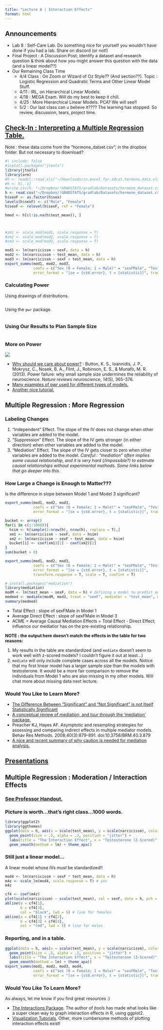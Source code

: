 ```yaml
---
title: "Lecture 8 | Interaction Effects"
format: html
---
```


## Announcements

-   Lab 8 : Self-Care Lab. Do something nice for yourself you wouldn't have done if you had a lab. Share on discord (or not!)
-   Final Project : A Discussion Post; identify a dataset and research question & think about how you might answer this question with the data (and a linear model??)
-   Our Remaining Class Time
    -   4/4 Class : On Zoom or Wizard of Oz Style?? (And section??). Topic : Logistic Regression and Quadratic Terms and Other Linear Model Stuff.
    -   4/11 : IRL, on Hierarchical Linear Models.
    -   4/18 : MEGA Exam. Will do my best to keep it chill.
    -   4/25 : More Hierarchical Linear Models. PCA? We will see!!
    -   5/2 : Our last class can u believe it???? The learning has stopped. So review, discussion, tears, project time.

## [Check-In : Interpreting a Multiple Regression Table.](https://docs.google.com/forms/d/e/1FAIpQLSdEZdIHsPohB1U3iVcp_PrlGPjXPDr-UyozAlHAbw6n2YlS4w/viewform?usp=header)

Note : these data come from the "hormone_datset.csv"; in the dropbox folder. But not necessary to download?

```r
#| include: false
#install.packages("jtools")
library(jtools)
library(arm)
#h <- readxl::read_xls("~/Downloads/in.excel.for.adcat.hormone.data.xls")
#h <- h[,-1]
#write.csv(h, "~/Dropbox/!GRADSTATS/gradlab/Datasets/hormone_dataset.csv", row.names = F)
h <- read.csv("~/Dropbox/!GRADSTATS/gradlab/Datasets/hormone_dataset.csv")
h$sexF <- as.factor(h$sex)
levels(h$sexF) <- c("Male", "Female")
h$sexF <- relevel(h$sexF, ref = "Female")

hmod <- h[c(!is.na(h$test_mean)), ]



#zm1 <- scale_mod(mod1, scale.response = T)
#zm2 <- scale_mod(mod2, scale.response = T)
#zm3 <- scale_mod(mod3, scale.response = T)
```


```r
mod1 <- lm(narcicissm ~ sexF, data = h)
mod2 <- lm(narcicissm ~ test_mean, data = h)
mod3 <- lm(narcicissm ~ sexF + test_mean, data = h)
export_summs(mod1, mod2, mod3, 
             coefs = c("Sex (0 = Female; 1 = Male)" = "sexFMale", "Testosterone" = "test_mean"),
             error_format = "[se = {std.error}, t = {statistic}]", transform.response = T, scale = T, confint = T)
```

### Calculating Power

Using drawings of distributions.

```r

```

Using the `pwr` package.

```r

```

### Using Our Results to Plan Sample Size

```r

```

### More on Power

:::column-margin
![](images/clipboard-2486903501.png)
:::
-   [Why should we care about power?](https://www.nature.com/articles/nrn3475.pdf) : Button, K. S., Ioannidis, J. P., Mokrysz, C., Nosek, B. A., Flint, J., Robinson, E. S., & Munafò, M. R. (2013). Power failure: why small sample size undermines the reliability of neuroscience. *Nature reviews neuroscience*, *14*(5), 365-376.
-   [Many examples of pwr used for different types of models.](https://cran.r-project.org/web/packages/pwrss/vignettes/examples.html)
-   [Another nice tutorial.](https://rpubs.com/mbounthavong/sample_size_power_analysis_R)

## Multiple Regression : More Regression

### Labeling Changes

1.  "Independent" Effect. The slope of the IV does not change when other variables are added to the model.
2.  "Suppression" Effect. The slope of the IV gets stronger (in either direction) when other variables are added to the model.
3.  "Mediation" Effect. The slope of the IV gets closer to zero when other variables are added to the model. *Careful : "mediation" often implies some causal relationship, and it is very hard (/impossible?) to estimate causal relationships without experimental methods. Some links below that go deeper into this.*

### How Large a Change is Enough to Matter???

Is the difference in slope between Model 1 and Model 3 significant?

```r
export_summs(mod1, mod2, mod3, 
             coefs = c("Sex (0 = Female; 1 = Male)" = "sexFMale", "Testosterone" = "test_mean"),
             error_format = "[se = {std.error}, t = {statistic}]", transform.response = T, scale = T, confint = T)
```

```r
bucket <- array()
for(i in c(1:1000)){
  hsim <- h[sample(1:nrow(h), nrow(h), replace = T),]
  xm1 <- lm(narcicissm ~ sexF, data = hsim)
  xm2 <- lm(narcicissm ~ sexF + test_mean, data = hsim)
  bucket[i] <- coef(xm1)[2] - coef(xm2)[2]
}
sum(bucket > 0)
```

```r
export_summs(mod1, mod2, mod3,
             coefs = c("Sex (0 = Female; 1 = Male)" = "sexFMale", "Testosterone" = "test_mean"),
             error_format = "[se = {std.error}, t = {statistic}]", 
             transform.response = T, scale = T, confint = T)
```

```r
# install.packages("mediation")
library(mediation)
modM <- lm(test_mean ~ sexF, data = h) # defining a model to predict our mediator (testosterone) from the IV (sex)
medmod <- mediate(modM, mod3, treat = "sexF", mediator = "test_mean", dropobs = "TRUE", boot = TRUE, sims = 1000)
summary(medmod)
```

-   Total Effect : slope of sexFMale in Model 1
-   Average Direct Effect : slope of sexFMale in Model 3
-   ACME = Average Causal Mediation Effects = Total Effect - Direct Effect; influence our mediatior has on the pre-existing relationship.

**NOTE : the output here doesn't match the effects in the table for two reasons:**

1.  My results in the table are standardized (and `mediate` doesn't seem to work well with z-scored models? I couldn't figure it out at least...)
2.  `mediate` will only include complete cases across all the models. Notice that my first linear model has a larger sample size than the models with testosterone. It would be a more fair comparison to remove the individuals from Model 1 who are also missing in my other models. Will chat more about missing data next lecture.

### Would You Like to Learn More?

-   [The Difference Between “Significant” and “Not Significant” is not Itself Statistically Significant](https://sites.stat.columbia.edu/gelman/research/published/signif4.pdf)
-   [A conceptual review of mediation, and tour through the 'mediation' package.](https://library.virginia.edu/data/articles/introduction-to-mediation-analysis)
-   Preacher KJ, Hayes AF. Asymptotic and resampling strategies for assessing and comparing indirect effects in multiple mediator models. Behav Res Methods. 2008;40(3):879-891. doi:10.3758/BRM.40.3.879
-   [A nice and recent summary of why caution is needed for mediation analysis.](https://www.the100.ci/2025/03/20/reviewer-notes-thats-a-very-nice-mediation-analysis-you-have-there-it-would-be-a-shame-if-something-happened-to-it/)

## [Presentations](https://docs.google.com/presentation/d/1YZQ45_oj6TgiSIUpU7N6Ek5iTk2nn4T5RIpCz6Xi1K4/edit?usp=sharing)

## Multiple Regression : Moderation / Interaction Effects

### [See Professor Handout.](https://docs.google.com/document/d/1YVzL5ud5UGy82KXqGrc-mjSRFJh7ocuQpXdIBmbvd0o/edit?usp=sharing)

### Picture is worth...that's right class...1000 words.

```r
library(ggplot2)
library(ggthemes)
ggplot(data = h, aes(x = scale(test_mean), y = scale(narcicissm), color = sexF)) + 
  geom_point(size = .5, alpha = .3, position = "jitter") + 
  labs(title = "The Interaction Effect", x = "Testosterone (Z-Scored)", y = "Narcissism (Z-Scored)", color = "Sex") + 
  geom_smooth(method = lm) + theme_apa()
```

### Still just a linear model...

A linear model whose IVs *must* be standardized!!

```r
mod4 <- lm(narcicissm ~ sexF * test_mean, data = h)
m4z <- scale_lm(mod4, scale.response = T) # you 
m4z
```

```r
cf4 <- coef(m4z)
plot(scale(narcicissm) ~ scale(test_mean), col = sexF, data = h, pch = 19)
abline(a = cf4[1],
       b = cf4[3], 
       col = "black", lwd = 5) # line for females
abline(a = cf4[1] + cf4[2],
       b = cf4[3] + cf4[4], 
       col = "red", lwd = 5) # line for males
```

### Reporting, and in a table.

```r
ggplot(data = h, aes(x = scale(test_mean), y = scale(narcicissm), color = sexF)) + 
  geom_point(size = .5, alpha = .3, position = "jitter") + 
  labs(title = "The Interaction Effect", x = "Testosterone (Z-Scored)", y = "Narcissism (Z-Scored)", color = "Sex") + 
  geom_smooth(method = lm) + theme_apa()
export_summs(mod1, mod2, mod3, mod4,
             coefs = c("Sex (0 = Female; 1 = Male)" = "sexFMale", "Testosterone" = "test_mean", "Sex * Testosterone" = "sexFMale:test_mean"),
             error_format = "[se = {std.error}, t = {statistic}]", transform.response = T, scale = T, confint = T)
```

### Would You Like To Learn More?

As always, let me know if you find great resources :)

-   [The Interactions Package](https://interactions.jacob-long.com). The author of jtools has made what looks like a super clean way to graph interaction effects in R, using ggplot2.
-   [Visualization Tutorials](https://sebastiansauer.github.io/vis_interaction_effects/). Other, more cumbersome methods of plotting interaction effects exist!
